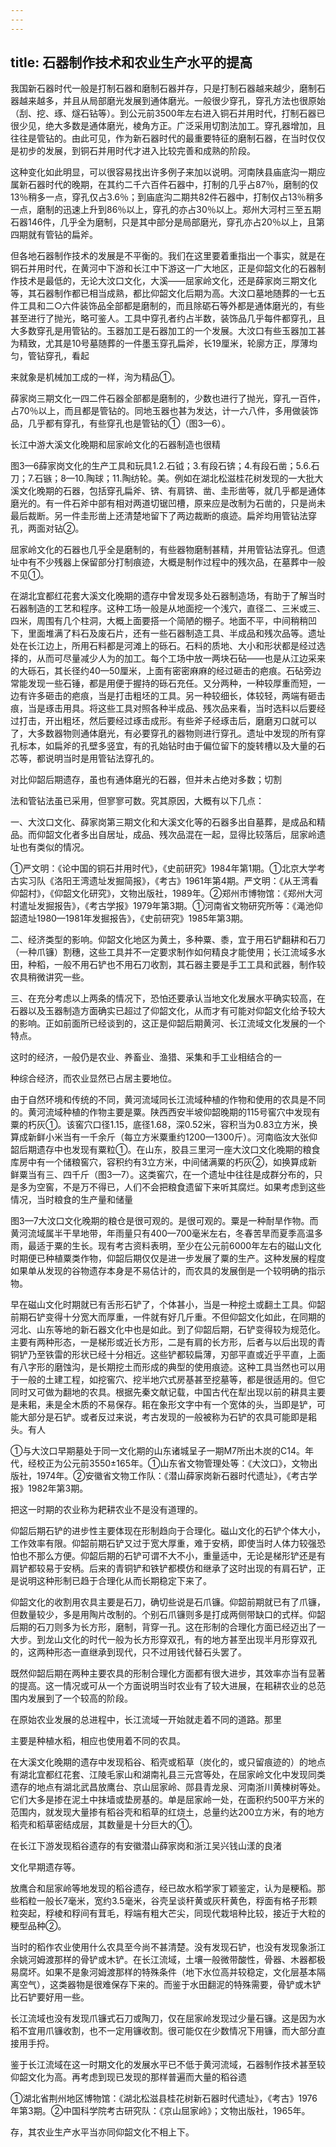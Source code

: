 ```yaml
---
---
---
```

title: 石器制作技术和农业生产水平的提高
---



我国新石器时代一般是打制石器和磨制石器并存，只是打制石器越来越少，磨制石器越来越多，并且从局部磨光发展到通体磨光。一般很少穿孔，穿孔方法也很原始（刮、挖、琢、燧石钻等）。到公元前3500年左右进入铜石并用时代，打制石器已很少见，绝大多数是通体磨光，棱角方正。广泛采用切割法加工。穿孔器增加，且往往是管钻的。由此可见，作为新石器时代的最重要特征的磨制石器，在当时仅仅是初步的发展，到铜石并用时代才进入比较完善和成熟的阶段。

这种变化如此明显，可以很容易找出许多例子来加以说明。河南陕县庙底沟一期应属新石器时代的晚期，在其约二千六百件石器中，打制的几乎占87％，磨制的仅13％稍多一点，穿孔仅占3.6％；到庙底沟二期共82件石器中，打制仅占13％稍多一点，磨制的迅速上升到86％以上，穿孔的亦占30％以上。郑州大河村三至五期石器146件，几乎全为磨制，只是其中部分是局部磨光，穿孔亦占20％以上，且第四期就有管钻的扁斧。

但各地石器制作技术的发展是不平衡的。我们在这里要着重指出一个事实，就是在铜石并用时代，在黄河中下游和长江中下游这一广大地区，正是仰韶文化的石器制作技术是最低的，无论大汶口文化，大溪——屈家岭文化，还是薛家岗三期文化等，其石器制作都已相当成熟，都比仰韶文化后期为高。大汶口墓地随葬的一七五件工具和二○六件装饰品全部都是磨制的，而且除砺石等外都是通体磨光的，有些甚至进行了抛光，略可鉴人。工具中穿孔者约占半数，装饰品几乎每件都穿孔，且大多数穿孔是用管钻的。玉器加工是石器加工的一个发展。大汶口有些玉器加工甚为精致，尤其是10号墓随葬的一件墨玉穿孔扁斧，长19厘米，轮廓方正，厚薄均匀，管钻穿孔，看起

来就象是机械加工成的一样，洵为精品①。

薛家岗三期文化一四二件石器全部都是磨制的，少数也进行了抛光，穿孔一百件，占70％以上，而且都是管钻的。同地玉器也甚为发达，计一六八件，多用做装饰品，几乎都有穿孔，有些穿孔也是管钻的①（图3—6）。

长江中游大溪文化晚期和屈家岭文化的石器制造也很精

图3—6薛家岗文化的生产工具和玩具1.2.石钺；3.有段石锛；4.有段石凿；5.6.石刀；7.石镞；8—10.陶球；11.陶纺轮。美。例如在湖北松滋桂花树发现的一大批大溪文化晚期的石器，包括穿孔扁斧、锛、有肩锛、凿、圭形凿等，就几乎都是通体磨光的。有一件石斧中部有相对两道切锯凹槽，原来应是改制为石凿的，只是尚未最后裁断。另一件圭形凿上还清楚地留下了两边裁断的痕迹。扁斧均用管钻法穿孔，两面对钻②。

屈家岭文化的石器也几乎全是磨制的，有些器物磨制甚精，并用管钻法穿孔。但遗址中有不少残器上保留部分打制痕迹，大概是制作过程中的残次品，在墓葬中一般不见①。

在湖北宜都红花套大溪文化晚期的遗存中曾发现多处石器制造场，有助于了解当时石器制造的工艺和程序。这种工场一般是从地面挖一个浅穴，直径二、三米或三、四米，周围有几个柱洞，大概上面要搭一个简陋的棚子。地面不平，中间稍稍凹下，里面堆满了料石及废石片，还有一些石器制造工具、半成品和残次品等。遗址处在长江边上，所用石料都是河滩上的砾石。石料的质地、大小和形状都是经过选择的，从而可尽量减少人为的加工。每个工场中放一两块石砧——也是从江边采来的大砾石，其长径约40—50厘米，上面有密密麻麻的经过砸击的疤痕。石砧旁边常能发现一些石锤，都是用便于握持的砾石充任。又分两种，一种较厚重而短，一边有许多砸击的疤痕，当是打击粗坯的工具。另一种较细长，体较轻，两端有砸击痕，当是琢击用具。将这些工具对照各种半成品、残次品来看，当时选料以后要经过打击，开出粗坯，然后要经过琢击成形。有些斧子经琢击后，磨磨刃口就可以了，大多数器物则通体磨光，有必要穿孔的器物则进行穿孔。遗址中发现的所有穿孔标本，如扁斧的孔壁多竖宜，有的孔始钻时由于偏位留下的旋转槽以及大量的石芯等，都说明当时是用管钻法穿孔的。

对比仰韶后期遗存，虽也有通体磨光的石器，但并未占绝对多数；切割

法和管钻法虽已采用，但寥寥可数。究其原因，大概有以下几点：

一、大汶口文化、薛家岗第三期文化和大溪文化等的石器多出自墓葬，是成品和精品。而仰韶文化者多出自居址，成品、残次品混在一起，显得比较落后，屈家岭遗址也有类似的情况。

①严文明：《论中国的铜石并用时代》，《史前研究》1984年第1期。①北京大学考古实习队《洛阳王湾遗址发掘简报》，《考古》1961年第4期。严文明：《从王湾看仰韶村》，《仰韶文化研究》，文物出版社，1989年。②郑州市博物馆：《郑州大河村遣址发掘报告》，《考古学报》1979年第3期。①河南省文物研究所等：《渑池仰韶遗址1980—1981年发掘报告》，《史前研究》1985年第3期。

二、经济类型的影响。仰韶文化地区为黄土，多种粟、黍，宜于用石铲翻耕和石刀（一种爪镰）割穗，这些工具并不一定要求制作如何精良才能使用；长江流域多水田，种稻，一般不用石铲也不用石刀收割，其石器主要是手工工具和武器，制作较农具稍微讲究一些。

三、在充分考虑以上两条的情况下，恐怕还要承认当地文化发展水平确实较高，在石器以及玉器制造方面确实已超过了仰韶文化，从而才有可能对仰韶文化给予较大的影响。正如前面所已经谈到的，这正是仰韶后期黄河、长江流域文化发展的一个特点。

这时的经济，一般仍是农业、养畜业、渔猎、采集和手工业相结合的一

种综合经济，而农业显然已占居主要地位。

由于自然环境和传统的不同，黄河流域同长江流域种植的作物和使用的农具是不同的。黄河流域种植的作物主要是粟。陕西西安半坡仰韶晚期的115号窖穴中发现有粟的朽灰①。该窖穴口径1.15，底径1.68，深0.52米，容积当为0.83立方米，换算成新鲜小米当有一千余斤（每立方米粟重约1200—1300斤）。河南临汝大张仰韶后期遗存中也发现有粟粒①。在山东，胶县三里河一座大汶口文化晚期的粮食库房中有一个储粮窖穴，容积约有3立方米，中间储满粟的朽灰②，如换算成新鲜粟当有三、四千斤（图3—7）。这类窖穴，在一个遗址中往往是成群分布的，只是多为空窖，不是万不得已，人们不会把粮食遗留下来听其腐烂。如果考虑到这些情况，当时粮食的生产量和储量

图3—7大汶口文化晚期的粮仓是很可观的。是很可观的。粟是一种耐旱作物。而黄河流域属半干旱地带，年雨量只有400—700毫米左右，冬春苦旱而夏季高温多雨，最适于粟的生长。现有考古资料表明，至少在公元前6000年左右的磁山文化时期便已种植粟类作物，仰韶后期仅仅是进一步发展了粟的生产。这种发展的程度如果单从发现的谷物遗存本身是不易估计的，而农具的发展倒是一个较明确的指示物。

早在磁山文化时期就已有舌形石铲了，个体甚小，当是一种挖土或翻土工具。仰韶前期石铲变得十分宽大而厚重，一件就有好几斤重。不但仰韶文化如此，在同期的河北、山东等地的新石器文化中也是如此。到了仰韶后期，石铲变得较为规范化。主要有两种形态，一是梯形或近长方形，二是有肩的长方形，后者与以后出现的青铜铲乃至铁雷的形状已经十分相近。这些铲都较扁薄，刃部平直或近乎平直，上面有八字形的磨蚀沟，是长期挖土而形成的典型的使用痕迹。这种工具当然也可以用于一般的土建工程，如挖窖穴、挖半地穴式房基甚至挖墓等，都是很适用的。但它同时又可做为翻地的农具。根据先秦文献记载，中国古代在犁出现以前的耕具主要是耒耜，耒是全木质的不易保存。耜在象形文字中有一个宽体的头，当即是铲，可能大部分是石铲。或者反过来说，考古发现的一般被称为石铲的农具可能即是耜头。有人

①与大汶口早期墓处于同一文化期的山东诸城呈子一期M7所出木炭的C14。年代，经校正为公元前3550±165年。①山东省文物管理处等：《大汶口》，文物出版社，1974年。②安徽省文物工作队：《潜山薛家岗新石器时代遗址》，《考古学报》1982年第3期。

把这一时期的农业称为耙耕农业不是没有道理的。

仰韶后期石铲的进步性主要体现在形制趋向于合理化。磁山文化的石铲个体大小，工作效率有限。仰韶前期石铲又过于宽大厚重，难于安柄，即使当时人体力较强恐怕也不那么方便。仰韶后期的石铲可谓不大不小，重量适中，无论是梯形铲还是有肩铲都较易于安柄。后来的青铜铲和铁铲都模仿和继承了这时出现的有肩石铲，正是说明这种形制已趋于合理化从而长期稳定下来了。

仰韶文化的收割用农具主要是石刀，确切些说是石爪镰。仰韶前期就已有了爪镰，但数量较少，多是用陶片改制的。个别石爪镰则多是打成两侧带缺口的式样。仰韶后期的石刀则多为长方形，磨制，背穿一孔。这在形制的合理化方面已经迈出了一大步。到龙山文化的时代一般为长方形穿双孔，有的地方甚至出现半月形穿双孔的，这两种形态一直继承到现代，只不过用钱代替石头罢了。

既然仰韶后期在两种主要农具的形制合理化方面都有很大进步，其效率亦当有显著的提高。这一情况或可从一个方面说明当时农业有了较大进展，在耜耕农业的总范围内发展到了一个较高的阶段。

在原始农业发展的总进程中，长江流域一开始就走着不同的道路。那里

主要是种植水稻，相应也使用着不同的农具。

在大溪文化晚期的遗存中发现稻谷、稻壳或稻草（炭化的，或只留痕迹的）的地点有湖北宜都红花套、江陵毛家山和湖南礼县三元宫等处，在屈家岭文化中发现同类遗存的地点有湖北武昌放鹰台、京山屈家岭、郧县青龙泉、河南浙川黄楝树等处。它们大多是掺在泥土中抹墙或垫房基的。单是屈家岭一处，在面积约500平方米的范围内，就发现大量掺有稻谷壳和稻草的红烧土，总量约达200立方米，有的地方稻壳和稻草密结成层，其数量是十分巨大的①。

在长江下游发现稻谷遗存的有安徽潜山薛家岗和浙江吴兴钱山漾的良渚

文化早期遗存等。

放鹰合和屈家岭等地发现的稻谷遗存，经已故水稻学家丁颖鉴定，认为是粳稻。那些稻粒一般长7毫米，宽约3.5毫米，谷壳呈谈秆黄或灰秆黄色，稃面有格子形颗粒突起，稃棱和稃间有茸毛，稃端有粗大芒尖，同现代栽培种比较，接近于大粒的粳型品种②。

当时的稻作农业使用什么农具至今尚不甚清楚。没有发现石铲，也没有发现象浙江余姚河姆渡那样的骨铲或木铲。在长江流域，土壤一般微带酸性，骨器、木器都极易腐坏。如果不是象河姆渡那样的特殊条件（地下水位高并较稳定，文化层基本隔离空气），这类器物是很难保存下来的。而鉴于水田翻泥的特殊需要，骨铲或木铲比石铲要好用一些。

长江流域也没有发现爪镰式石刀或陶刀，仅在屈家岭发现过少量石镰。这是因为水稻不宜用爪镰收割，也不一定用镰收割。很可能仅在少数情况下用镰，而大部分直接用手捋。

鉴于长江流域在这一时期文化的发展水平已不低于黄河流域，石器制作技术甚至较仰韶文化为高。再考虑到现已发现的那样普遍而大量的稻谷遗

①湖北省荆州地区博物馆：《湖北松滋县桂花树新石器时代遗址》，《考古》1976年第3期。②中国科学院考古研究队：《京山屈家岭》；文物出版社，1965年。

存，其农业生产水平当亦同仰韶文化不相上下。